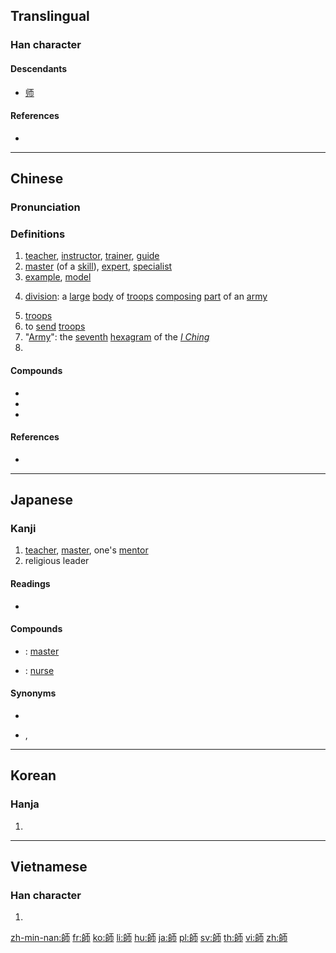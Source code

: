 {{also|师|帥}}
==Translingual==

===Han character===
{{Han char|rn=50|rad=巾|as=07|sn=10|four=21727|canj=HRMLB|ids=⿰𠂤帀}}

====Descendants====
* [[师]]

====References====
* {{Han ref|kx=0331.350|dkj=08916|dj=0637.280|hdz=10740.020|uh=5E2B|ud=24107|bh=AE76|bd=44662}}

----

==Chinese==
{{zh-forms|s=师}}

===Pronunciation===
{{zh-pron
|m=shī
|c=si1
|h=
|mn=sai/su
|mn_note=sai - vernacular, su - literary
|w=
|mc=y
|oc=y
|ma=|ma2=
|cat=n,pn,v
}}

===Definitions===
{{zh-hanzi}}

# [[teacher]], [[instructor]], [[trainer]], [[guide]]
# [[master]] (of a [[skill]]), [[expert]], [[specialist]]
# [[example]], [[model]]
# {{lb|zh|military}} [[division]]: a [[large]] [[body]] of [[troops]] [[composing]] [[part]] of an [[army]]
# [[troops]]
# to [[send]] [[troop]]s
# "[[army|Army]]": the [[seventh]] [[hexagram]] of the ''[[I Ching]]''
# {{surname|lang=zh}}

====Compounds====
* {{zh-l|師奶}}
* {{zh-l|京師}}
* {{zh-l|師父}}

====References====
* {{thcwd|5914}}

----

==Japanese==

===Kanji===
{{ja-kanji|grade=5|rs=巾07}}

# [[teacher]], [[master]], one's [[mentor]]
# religious leader

====Readings====
* {{ja-readings|goon=[[し]] (shi)|kanon=[[し]] (shi)|kun=[[みやこ]] (miyako), [[いくさ]] (ikusa), [[おさ]] (osa)}}

====Compounds====
* {{ja-r|師匠|ししょう}}: [[master]]
* {{ja-r|看護師|かんごし}}: [[nurse]]

====Synonyms====
* {{l|ja|师}}
* {{l|ja|人}}, {{l|ja|者}}

----

==Korean==

===Hanja===
{{ko-hanja|hangeul=사|rv=sa|mr=sa|y=sa}}

# {{defn|lang=ko|sort=巾07}}

----

==Vietnamese==

===Han character===
{{vi-hantu|[[sư]]|rs=巾07}}

# {{defn|lang=vi|sort=巾07}}

[[zh-min-nan:師]]
[[fr:師]]
[[ko:師]]
[[li:師]]
[[hu:師]]
[[ja:師]]
[[pl:師]]
[[sv:師]]
[[th:師]]
[[vi:師]]
[[zh:師]]